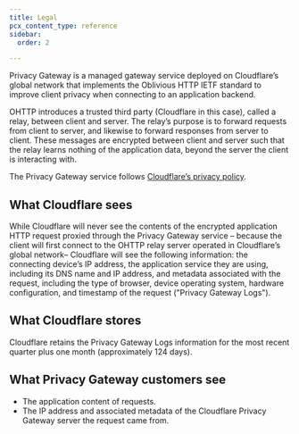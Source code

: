 ```yaml
---
title: Legal
pcx_content_type: reference
sidebar:
  order: 2

---
```


Privacy Gateway is a managed gateway service deployed on Cloudflare’s global network that implements the Oblivious HTTP IETF standard to improve client privacy when connecting to an application backend.

OHTTP introduces a trusted third party (Cloudflare in this case), called a relay, between client and server. The relay’s purpose is to forward requests from client to server, and likewise to forward responses from server to client. These messages are encrypted between client and server such that the relay learns nothing of the application data, beyond the server the client is interacting with.

The Privacy Gateway service follows [Cloudflare’s privacy policy](https://www.cloudflare.com/privacypolicy/).

## What Cloudflare sees

While Cloudflare will never see the contents of the encrypted application HTTP request proxied through the Privacy Gateway service – because the client will first connect to the OHTTP relay server operated in Cloudflare’s global network– Cloudflare will see the following information: the connecting device’s IP address, the application service they are using, including its DNS name and IP address, and metadata associated with the request, including the type of browser, device operating system, hardware configuration, and timestamp of the request ("Privacy Gateway Logs").

## What Cloudflare stores

Cloudflare retains the Privacy Gateway Logs information for the most recent quarter plus one month (approximately 124 days).

## What Privacy Gateway customers see

* The application content of requests.
* The IP address and associated metadata of the Cloudflare Privacy Gateway server the request came from.
